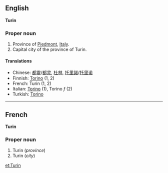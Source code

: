 ==English==
'''Turin'''

===Proper noun===

#Province of [[Piedmont]], [[Italy]].
#Capital city of the province of Turin.

====Translations====

*Chinese: [[都靈]]/[[都灵]], [[杜林]], [[托里諾]]/[[托里诺]]
*Finnish: [[Torino]] (1, 2)
*French: Turin (1, 2)
*Italian: [[Torino]] (1), Torino ''f'' (2)
*Turkish: [[Torino]]

----

==French==

'''Turin'''

===Proper noun===

#Turin (''province'')
#Turin (''city'')

[[et:Turin]]